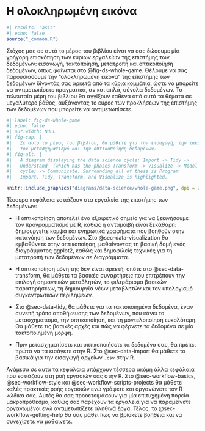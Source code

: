 # Η ολοκληρωμένη εικόνα {#sec-whole-game-intro .unnumbered}

```r
#| results: "asis"
#| echo: false
source("_common.R")
```

Στόχος μας σε αυτό το μέρος του βιβλίου είναι να σας δώσουμε μία γρήγορη επισκόπηση των κύριων εργαλείων της επιστήμης των δεδομένων: εισαγωγή, τακτοποίηση, μετατροπή και οπτικοποίηση δεδομένων, όπως φαίνεται στο @fig-ds-whole-game.
Θέλουμε να σας παρουσιάσουμε την "ολοκληρωμένη εικόνα" της επιστήμης των δεδομένων δίνοντάς σας αρκετά από τα κύρια κομμάτια, ώστε να μπορείτε να αντιμετωπίσετε πραγματικά, αν και απλά, σύνολα δεδομένων.
Τα τελευταία μέρη του βιβλίου θα αγγίξουν καθένα από αυτά τα θέματα σε μεγαλύτερο βάθος, αυξάνοντας το εύρος των προκλήσεων της επιστήμης των δεδομένων που μπορείτε να αντιμετωπίσετε.

```r
#| label: fig-ds-whole-game 
#| echo: false
#| out.width: NULL
#| fig-cap: |
#|   Σε αυτό το μέρος του βιβλίου, θα μάθετε για την εισαγωγή, την τακοτποίηση,
#|   τον μετασχηματισμό και την οπτικοποίηση δεδομένων.
#| fig-alt: |
#|   A diagram displaying the data science cycle: Import -> Tidy ->
#|   Understand  (which has the phases Transform -> Visualize -> Model in a
#|   cycle) -> Communicate. Surrounding all of these is Program 
#|   Import, Tidy, Transform, and Visualize is highlighted.

knitr::include_graphics("diagrams/data-science/whole-game.png", dpi = 270)
```

Τέσσερα κεφάλαια εστιάζουν στα εργαλεία της επιστήμης των δεδομένων:

-   Η οπτικοποίηση αποτελεί ένα εξαιρετικό σημείο για να ξεκινήσουμε τον προγραμματισμό με R, καθώς η ανταμοιβή είναι ξεκάθαρη: δημιουργείτε κομψά και ενηρωτικά γραφήματα που βοηθούν στην κατανόηση των δεδομένων.
    Στο @sec-data-visualization θα εμβαθύνετε στην οπτικοποίηση, μαθαίνοντας τη βασική δομή ενός διαγράμματος ggplot2, καθώς και δημοφιλείς τεχνικές για τη μετατροπή των δεδομένων σε διαγράμματα.

-   Η οπτικοποίηση μόνη της δεν είναι αρκετή, οπότε στο @sec-data-transform, θα μάθετε τα βασικές συναρτήσεις που επιτρέπουν την επιλογή σημαντικών μεταβλητών, το φιλτράρισμα βασικών παρατηρήσεων, τη δημιουργία νέων μεταβλητών και τον υπολογισμό συγκεντρωτικών περιλήψεων.

-   Στο @sec-data-tidy, θα μάθετε για τα τακτοποιημένα δεδομένα, έναν συνεπή τρόπο αποθήκευσης των δεδομένων, που κάνει το μετασχηματισμό, την οπτικοποίηση, και τη μοντελοποίηση ευκολότερη.
    Θα μάθετε τις βασικές αρχές και πώς να φέρνετε τα δεδομένα σε μία τακτοποιημένη μορφή.

-   Πριν μετασχηματίσετε και οπτικοποιήσετε τα δεδομένα σας, θα πρέπει πρώτα να τα εισάγετε στην R.
    Στο @sec-data-import θα μάθετε τα βασικά για την εισαγωγή αρχείων `.csv` στην R.

Ανάμεσα σε αυτά τα κεφάλαια υπάρχουν τέσσερα ακόμη άλλα κεφάλαια που εστιάζουν στη ροή εργασιών σας στην R.
Στo @sec-workflow-basics, @sec-workflow-style και @sec-workflow-scripts-projects θα μάθετε καλές πρακτικές ροής εργασιών ενώ γράφετε και οργανώνετε τον R κώδικα σας.
Αυτές θα σας προοετοιμάσουν για μία επιτυχημένη πορεία μακροπρόθεσμα, καθώς σας παρέχουν τα εργαλεία για να παραμείνετε οργανωμένοι ενώ αντιμετωπίζετε αληθινά έργα.
Τέλος, το @sec-workflow-getting-help θα σας μάθει πως να βρίσκετε βοήθεια και να συνεχίσετε να μαθαίνετε.
